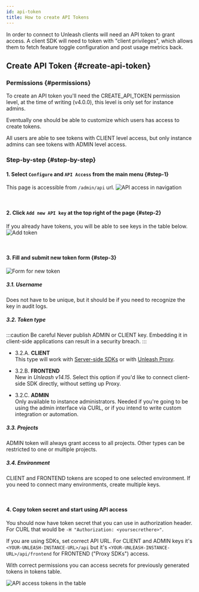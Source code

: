 ```yaml
---
id: api-token
title: How to create API Tokens
---
```



In order to connect to Unleash clients will need an API token to grant access. A client SDK will need to token with "client privileges", which allows them to fetch feature toggle configuration and post usage metrics back.

## Create API Token {#create-api-token}

### Permissions {#permissions}

<!-- TODO: update? -->

To create an API token you'll need the CREATE_API_TOKEN permission level, at the time of writing (v4.0.0), this level is only set for instance admins.

Eventually one should be able to customize which users has access to create tokens.

All users are able to see tokens with CLIENT level access, but only instance admins can see tokens with ADMIN level access.

### Step-by-step {#step-by-step}

#### 1. Select `Configure` and `API Access` from the main menu {#step-1}

This page is accessible from `/admin/api` url. ![API access in navigation](/img/admin_configure_api.png)

<br />

#### 2. Click `Add new API key` at the top right of the page {#step-2}

If you already have tokens, you will be able to see keys in the table below. ![Add token](/img/admin_new_api_key_button.png)

<br />

#### 3. Fill and submit new token form {#step-3}

<div style={{ display: 'flex', gap: '1rem', flexWrap: 'wrap' }}>
<div><img src={newTokenImage} alt="Form for new token" style={{ maxWidth: '414px' }} /></div>
<div style={{ flexShrink: 1, flexGrow: 1, flexBasis: 0, minWidth: '300px' }}>

##### 3.1. Username

Does not have to be unique, but it should be if you need to recognize the key in audit logs.

##### 3.2. Token type

:::caution Be careful
Never publish ADMIN or CLIENT key. Embedding it in client-side applications can result in a security breach.
:::

- 3.2.A. **CLIENT**<br/>
This type will work with [Server-side SDKs](/sdks#server-side-sdks) or with [Unleash Proxy](/sdks/unleash-proxy).

- 3.2.B. **FRONTEND**<br/>
New in _Unleash v14.15_. Select this option if you'd like to connect client-side SDK directly, without setting up Proxy.
<!-- FIXME: version -->

- 3.2.C. **ADMIN**<br/>
Only available to instance administrators. Needed if you're going to be using the admin interface via CURL, or if you intend to write custom integration or automation.
<!-- FIXME: link to admin api docs
Everything you see in the UI can be automated with an API call, and we [up-to-date API documentation](TODO). -->

##### 3.3. Projects

ADMIN token will always grant access to all projects. Other types can be restricted to one or multiple projects.

##### 3.4. Environment

CLIENT and FRONTEND tokens are scoped to one selected environment. If you need to connect many environments, create multiple keys.

</div>
</div>
<br/>

#### 4. Copy token secret and start using API access

You should now have token secret that you can use in authorization header. For CURL that would be `-H "Authorization: <yoursecrethere>"`.

If you are using SDKs, set correct API URL. For CLIENT and ADMIN keys it's `<YOUR-UNLEASH-INSTANCE-URL>/api` but it's `<YOUR-UNLEASH-INSTANCE-URL>/api/frontend` for FRONTEND ("Proxy SDKs") access.

With correct permissions you can access secrets for previously generated tokens in tokens table.

![API access tokens in the table](/img/admin_copy_token.png)

